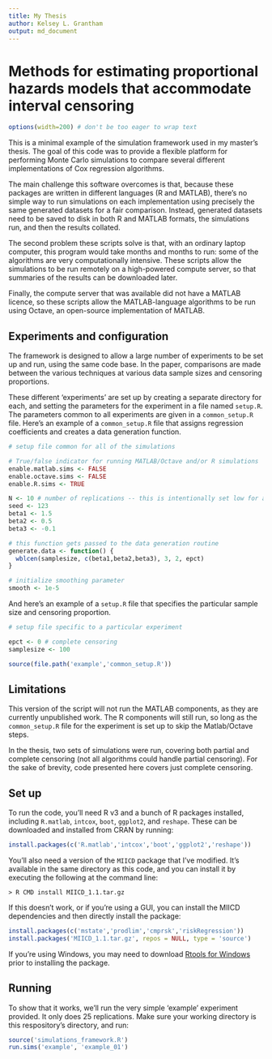 ```yaml
---
title: My Thesis
author: Kelsey L. Grantham
output: md_document
---
```


Methods for estimating proportional hazards models that accommodate interval censoring
====================

```r
options(width=200) # don't be too eager to wrap text
```

This is a minimal example of the simulation framework used in my master's thesis. The goal of this code was to provide a flexible platform for performing Monte Carlo simulations to compare several different implementations of Cox regression algorithms. 

The main challenge this software overcomes is that, because these packages are written in different languages (R and MATLAB), there's no simple way to run simulations on each implementation using precisely the same generated datasets for a fair comparison. Instead, generated datasets need to be saved to disk in both R and MATLAB formats, the simulations run, and then the results collated.

The second problem these scripts solve is that, with an ordinary laptop computer, this program would take months and months to run: some of the algorithms are very computationally intensive. These scripts allow the simulations to be run remotely on a high-powered compute server, so that summaries of the results can be downloaded later.

Finally, the compute server that was available did not have a MATLAB licence, so these scripts allow the MATLAB-language algorithms to be run using Octave, an open-source implementation of MATLAB.

Experiments and configuration
-----------------------------

The framework is designed to allow a large number of experiments to be set up and run, using the same code base. In the paper, comparisons are made between the various techniques at various data sample sizes and censoring proportions.

These different 'experiments' are set up by creating a separate directory for each, and setting the parameters for the experiment in a file named `setup.R`. The parameters common to all experiments are given in a `common_setup.R` file. Here's an example of a `common_setup.R` file that assigns regression coefficients and creates a data generation function.

```r
# setup file common for all of the simulations

# True/false indicator for running MATLAB/Octave and/or R simulations
enable.matlab.sims <- FALSE
enable.octave.sims <- FALSE
enable.R.sims <- TRUE

N <- 10 # number of replications -- this is intentionally set low for a quick example; set this to something more reasonable in practice, like 1e4
seed <- 123
beta1 <- 1.5
beta2 <- 0.5
beta3 <- -0.1

# this function gets passed to the data generation routine
generate.data <- function() {
  wblcen(samplesize, c(beta1,beta2,beta3), 3, 2, epct)
}

# initialize smoothing parameter
smooth <- 1e-5
```

And here's an example of a `setup.R` file that specifies the particular sample size and censoring proportion.

```r
# setup file specific to a particular experiment

epct <- 0 # complete censoring
samplesize <- 100

source(file.path('example','common_setup.R'))
```

Limitations
-----------

This version of the script will not run the MATLAB components, as they are currently unpublished work. The R components will still run, so long as the `common_setup.R` file for the experiment is set up to skip the Matlab/Octave steps.

In the thesis, two sets of simulations were run, covering both partial and complete censoring (not all algorithms could handle partial censoring). For the sake of brevity, code presented here covers just complete censoring.

Set up
------

To run the code, you'll need R v3 and a bunch of R packages installed, including `R.matlab`, `intcox`, `boot`, `ggplot2`, and `reshape`. These can be downloaded and installed from CRAN by running:
```r
install.packages(c('R.matlab','intcox','boot','ggplot2','reshape'))
```
You'll also need a version of the `MIICD` package that I've modified. It's available in the same directory as this code, and you can install it by executing the following at the command line:
```
> R CMD install MIICD_1.1.tar.gz
```

If this doesn't work, or if you're using a GUI, you can install the MIICD dependencies and then directly install the package:
```r
install.packages(c('mstate','prodlim','cmprsk','riskRegression'))
install.packages('MIICD_1.1.tar.gz', repos = NULL, type = 'source')
```

If you're using Windows, you may need to download [Rtools for Windows](http://cran.r-project.org/bin/windows/Rtools/) prior to installing the package.

Running
-------

To show that it works, we'll run the very simple 'example' experiment provided. It only does 25 replications. Make sure your working directory is this respository's directory, and run:
```r
source('simulations_framework.R')
run.sims('example', 'example_01')
```


